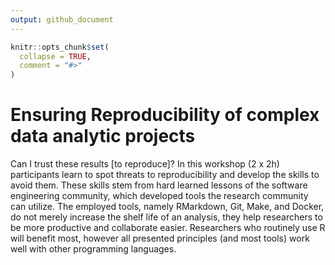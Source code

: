 ```yaml
---
output: github_document
---
```


<!-- README.md is generated from README.Rmd. Please edit that file -->

```r
knitr::opts_chunk$set(
  collapse = TRUE,
  comment = "#>"
)
```

# Ensuring Reproducibility of complex data analytic projects

<!-- badges: start -->
<!-- badges: end -->

Can I trust these results [to reproduce]?
In this workshop (2 x 2h) participants learn to spot threats to reproducibility and develop the skills to avoid them.
These skills stem from hard learned lessons of the software engineering community, which developed tools the research community can utilize.
The employed tools, namely RMarkdown, Git, Make, and Docker, do not merely increase the shelf life of an analysis, they help researchers to be more productive and collaborate easier.
Researchers who routinely use R will benefit most, however all presented principles (and most tools) work well with other programming languages.
